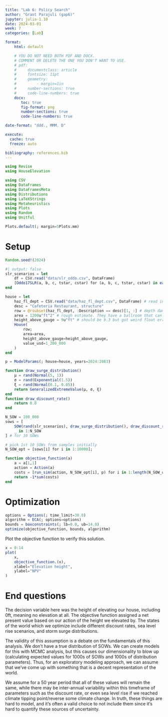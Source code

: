 ```yaml
---
title: "Lab 6: Policy Search"
author: "Grant Parajuli (gap6)"
jupyter: julia-1.10
date: 2024-03-01
week: 7
categories: [Lab]

format: 
    html: default

    # YOU DO NOT NEED BOTH PDF AND DOCX.
    # COMMENT OR DELETE THE ONE YOU DON'T WANT TO USE.
    # pdf:
    #     documentclass: article
    #     fontsize: 11pt
    #     geometry:
    #         - margin=1in  
    #     number-sections: true
    #     code-line-numbers: true
    docx: 
       toc: true
       fig-format: png
       number-sections: true
       code-line-numbers: true

date-format: "ddd., MMM. D"

execute: 
  cache: true
  freeze: auto

bibliography: references.bib
---
```


```julia
using Revise
using HouseElevation

using CSV
using DataFrames
using DataFramesMeta
using Distributions
using LaTeXStrings
using Metaheuristics
using Plots
using Random
using Unitful

Plots.default(; margin=5Plots.mm)
```

# Setup
```julia
Random.seed!(2024)

#| output: false
slr_scenarios = let
    df = CSV.read("data/slr_oddo.csv", DataFrame)
    [Oddo17SLR(a, b, c, tstar, cstar) for (a, b, c, tstar, cstar) in eachrow(df)]
end

house = let
    haz_fl_dept = CSV.read("data/haz_fl_dept.csv", DataFrame) # read in the file
    desc = "Cafeteria Restaurant, structure"
    row = @rsubset(haz_fl_dept, :Description == desc)[1, :] # depth damage curve for restaurant structure
    area = 1200u"ft^2" # rough estimate. They have a ballroom that can have 100 guests (usually need 6x as much square footage for the space required) then I'll assume the rest of kitchen space and dining area is about double that (might be bigger or smaller)
    height_above_gauge = 9u"ft" # should be 9.3 but got weird float error
    House(
        row;
        area=area,
        height_above_gauge=height_above_gauge,
        value_usd=1_200_000
    )
end

p = ModelParams(; house=house, years=2024:2083)

function draw_surge_distribution()
    μ = rand(Normal(5, 1))
    σ = rand(Exponential(1.5))
    ξ = rand(Normal(0.1, 0.05))
    return GeneralizedExtremeValue(μ, σ, ξ)
end
function draw_discount_rate()
    return 0.0
end

N_SOW = 100_000
sows = [
    SOW(rand(slr_scenarios), draw_surge_distribution(), draw_discount_rate()) for
    _ in 1:N_SOW
] # for 10 SOWs

# pick 1st 10 SOWs from samples initially
N_SOW_opt = [sows[i] for i in 1:10000];
```

```julia
function objective_function(a)
    a = a[1,1]
    action = Action(a)
    costs = [run_sim(action, N_SOW_opt[i], p) for i in 1:length(N_SOW_opt)]
    return -1*sum(costs)
end
```

# Optimization
```julia
options = Options(; time_limit=30.0)
algorithm = ECA(; options=options)
bounds = boxconstraints(; lb=0.0, ub=14.0)
optimize(objective_function, bounds, algorithm)
```

Plot the objective function to verify this solution.
```julia
x = 0:14
plot(
    x,
    objective_function.(x),
    xlabel="Elevation height",
    ylabel="NPV"
)
```

# End questions
The decision variable here was the height of elevating our house, including 0ft, meaning no elevation at all. The objective function assigned a net present value based on our action of the height we elevated by. The states of the world which we optimize include different discount rates, sea level rise scenarios, and storm surge distributions.

The validity of this assumption is a debate on the fundamentals of this analysis. We don't have a true distribution of SOWs. We can create models for this with MCMC analysis, but this causes our dimensionality to blow up (calculating expected values for 1000s of SOWs and 1000s of distribution parameters). Thus, for an exploratory modeling approach, we can assume that we've come up with something that is a decent representation of the world.

We assume for a 50 year period that all of these values will remain the same, while there may be inter-annual variability within this timeframe of parameters such as the discount rate, or even sea level rise if we reached  climate tipping point/reverse some climate change. In truth, these things are hard to model, and it's often a valid choice to not include them since it's hard to quantify these sources of uncertainty.